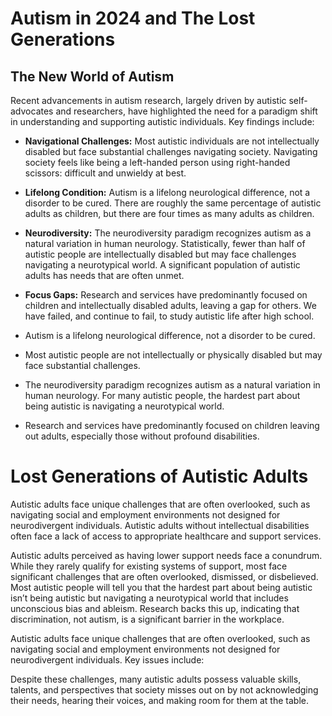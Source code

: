 # Autism in 2024 and The Lost Generations

## The New World of Autism

Recent advancements in autism research, largely driven by autistic self-advocates and researchers, have highlighted the need for a paradigm shift in understanding and supporting autistic individuals. Key findings include:

  -   **Navigational Challenges:** Most autistic individuals are not intellectually disabled but face substantial challenges navigating society. Navigating society feels like being a left-handed person using right-handed scissors: difficult and unwieldy at best.

-   **Lifelong Condition:** Autism is a lifelong neurological difference, not a disorder to be cured. There are roughly the same percentage of autistic adults as children, but there are four times as many adults as children.

-   **Neurodiversity:** The neurodiversity paradigm recognizes autism as a natural variation in human neurology. Statistically, fewer than half of autistic people are intellectually disabled but may face challenges navigating a neurotypical world. A significant population of autistic adults has needs that are often unmet.

-   **Focus Gaps:** Research and services have predominantly focused on children and intellectually disabled adults, leaving a gap for others. We have failed, and continue to fail, to study autistic life after high school.

-   Autism is a lifelong neurological difference, not a disorder to be cured.

-   Most autistic people are not intellectually or physically disabled but may face substantial challenges.

-   The neurodiversity paradigm recognizes autism as a natural variation in human neurology. For many autistic people, the hardest part about being autistic is navigating a neurotypical world.

-   Research and services have predominantly focused on children leaving out adults, especially those without profound disabilities.

# Lost Generations of Autistic Adults

Autistic adults face unique challenges that are often overlooked, such as navigating social and employment environments not designed for neurodivergent individuals. Autistic adults without intellectual disabilities often face a lack of access to appropriate healthcare and support services.

Autistic adults perceived as having lower support needs face a conundrum. While they rarely qualify for existing systems of support, most face significant challenges that are often overlooked, dismissed, or disbelieved. Most autistic people will tell you that the hardest part about being autistic isn't being autistic but navigating a neurotypical world that includes unconscious bias and ableism. Research backs this up, indicating that discrimination, not autism, is a significant barrier in the workplace.

Autistic adults face unique challenges that are often overlooked, such as navigating social and employment environments not designed for neurodivergent individuals. Key issues include:

Despite these challenges, many autistic adults possess valuable skills, talents, and perspectives that society misses out on by not acknowledging their needs, hearing their voices, and making room for them at the table.
